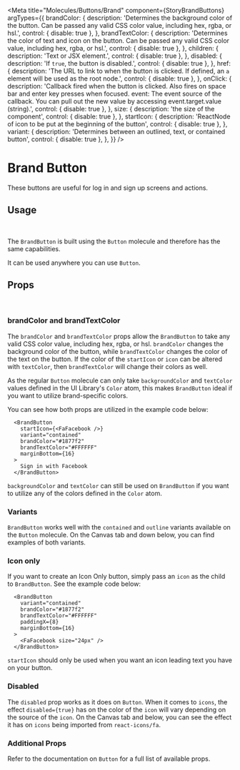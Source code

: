 

<Meta
  title="Molecules/Buttons/Brand"
  component={StoryBrandButtons}
  argTypes={{
    brandColor: {
      description:
        'Determines the background color of the button. Can be passed any valid CSS color value, including hex, rgba, or hsl.',
      control: { disable: true },
    },
    brandTextColor: {
      description:
        'Determines the color of text and icon on the button. Can be passed any valid CSS color value, including hex, rgba, or hsl.',
      control: { disable: true },
    },
    children: {
      description: 'Text or JSX element.',
      control: { disable: true },
    },
    disabled: {
      description: 'If `true`, the button is disabled.',
      control: { disable: true },
    },
    href: {
      description:
        'The URL to link to when the button is clicked. If defined, an `a` element will be used as the root node.',
      control: { disable: true },
    },
    onClick: {
      description:
        'Callback fired when the button is clicked. Also fires on space bar and enter key presses when focused. event: The event source of the callback. You can pull out the new value by accessing event.target.value (string).',
      control: { disable: true },
    },
    size: {
      description: 'the size of the component',
      control: { disable: true },
    },
    startIcon: {
      description: 'ReactNode of icon to be put at the beginning of the button',
      control: { disable: true },
    },
    variant: {
      description: 'Determines between an outlined, text, or contained button',
      control: { disable: true },
    },
  }}
/>

# Brand Button

These buttons are useful for log in and sign up screens and actions.

## Usage

<br />

The `BrandButton` is built using the `Button` molecule and therefore has the same capabilities.

It can be used anywhere you can use `Button`.

## Props

<br />

### brandColor and brandTextColor

The `brandColor` and `brandTextColor` props allow the `BrandButton` to take any valid CSS color value, including hex,
rgba, or hsl. `brandColor` changes the background color of the button, while `brandTextColor` changes the color of the
text on the button. If the color of the `startIcon` or `icon` can be altered with `textColor`, then `brandTextColor`
will change their colors as well.

As the regular `Button` molecule can only take `backgroundColor` and `textColor` values defined in the UI Library's
`Color` atom, this makes `BrandButton` ideal if you want to utilize brand-specific colors.

You can see how both props are utilized in the example code below:

```
  <BrandButton
    startIcon={<FaFacebook />}
    variant="contained"
    brandColor="#1877f2"
    brandTextColor="#FFFFFF"
    marginBottom={16}
  >
    Sign in with Facebook
  </BrandButton>
```

`backgroundColor` and `textColor` can still be used on `BrandButton` if you want to utilize any of the colors defined in
the `Color` atom.

### Variants

`BrandButton` works well with the `contained` and `outline` variants available on the `Button` molecule. On the Canvas
tab and down below, you can find examples of both variants.

### Icon only

If you want to create an Icon Only button, simply pass an `icon` as the child to `BrandButton`. See the example code
below:

```
  <BrandButton
    variant="contained"
    brandColor="#1877f2"
    brandTextColor="#FFFFFF"
    paddingX={8}
    marginBottom={16}
  >
    <FaFacebook size="24px" />
  </BrandButton>
```

`startIcon` should only be used when you want an icon leading text you have on your button.

### Disabled

The `disabled` prop works as it does on `Button`. When it comes to `icons`, the effect `disabled={true}` has on the
color of the `icon` will vary depending on the source of the `icon`. On the Canvas tab and below, you can see the effect
it has on `icons` being imported from `react-icons/fa`.

<Canvas>
  <Story name="Brand" story={stories.brand} />
</Canvas>

### Additional Props

Refer to the documentation on `Button` for a full list of available props.

<ArgsTable story="Brand" />
